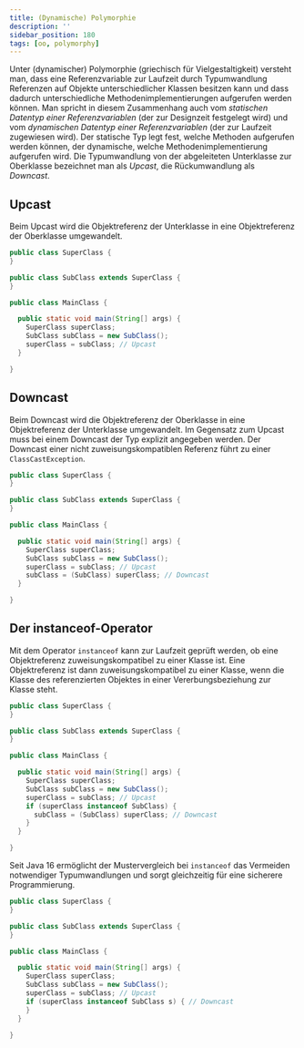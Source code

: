 ```yaml
---
title: (Dynamische) Polymorphie
description: ''
sidebar_position: 180
tags: [oo, polymorphy]
---
```



Unter (dynamischer) Polymorphie (griechisch für Vielgestaltigkeit) versteht man,
dass eine Referenzvariable zur Laufzeit durch Typumwandlung Referenzen auf
Objekte unterschiedlicher Klassen besitzen kann und dass dadurch
unterschiedliche Methodenimplementierungen aufgerufen werden können. Man spricht
in diesem Zusammenhang auch vom _statischen Datentyp einer Referenzvariablen_
(der zur Designzeit festgelegt wird) und vom _dynamischen Datentyp einer
Referenzvariablen_ (der zur Laufzeit zugewiesen wird). Der statische Typ legt
fest, welche Methoden aufgerufen werden können, der dynamische, welche
Methodenimplementierung aufgerufen wird. Die Typumwandlung von der abgeleiteten
Unterklasse zur Oberklasse bezeichnet man als _Upcast_, die Rückumwandlung als
_Downcast_.

## Upcast

Beim Upcast wird die Objektreferenz der Unterklasse in eine Objektreferenz der
Oberklasse umgewandelt.

<Tabs>
  <TabItem value="superClass" label="Oberklasse" default>

```java title="SuperClass.java" showLineNumbers
public class SuperClass {
}
```

  </TabItem>
  <TabItem value="subClass" label="Unterklasse" default>

```java title="SubClass.java" showLineNumbers
public class SubClass extends SuperClass {
}
```

  </TabItem>
  <TabItem value="mainClass" label="Startklasse" default>

```java title="MainClass.java" showLineNumbers
public class MainClass {

  public static void main(String[] args) {
    SuperClass superClass;
    SubClass subClass = new SubClass();
    superClass = subClass; // Upcast
  }

}
```

  </TabItem>
</Tabs>

## Downcast

Beim Downcast wird die Objektreferenz der Oberklasse in eine Objektreferenz der
Unterklasse umgewandelt. Im Gegensatz zum Upcast muss bei einem Downcast der Typ
explizit angegeben werden. Der Downcast einer nicht zuweisungskompatiblen
Referenz führt zu einer `ClassCastException`.

<Tabs>
  <TabItem value="superClass" label="Oberklasse" default>

```java title="SuperClass.java" showLineNumbers
public class SuperClass {
}
```

  </TabItem>
  <TabItem value="subClass" label="Unterklasse" default>

```java title="SubClass.java" showLineNumbers
public class SubClass extends SuperClass {
}
```

  </TabItem>
  <TabItem value="mainClass" label="Startklasse" default>

```java title="MainClass.java" showLineNumbers
public class MainClass {

  public static void main(String[] args) {
    SuperClass superClass;
    SubClass subClass = new SubClass();
    superClass = subClass; // Upcast
    subClass = (SubClass) superClass; // Downcast
  }

}
```

  </TabItem>
</Tabs>

## Der instanceof-Operator

Mit dem Operator `instanceof` kann zur Laufzeit geprüft werden, ob eine
Objektreferenz zuweisungskompatibel zu einer Klasse ist. Eine Objektreferenz ist
dann zuweisungskompatibel zu einer Klasse, wenn die Klasse des referenzierten
Objektes in einer Vererbungsbeziehung zur Klasse steht.

<Tabs>
  <TabItem value="superClass" label="Oberklasse" default>

```java title="SuperClass.java" showLineNumbers
public class SuperClass {
}
```

  </TabItem>
  <TabItem value="subClass" label="Unterklasse" default>

```java title="SubClass.java" showLineNumbers
public class SubClass extends SuperClass {
}
```

  </TabItem>
  <TabItem value="mainClass" label="Startklasse" default>

```java title="MainClass.java" showLineNumbers
public class MainClass {

  public static void main(String[] args) {
    SuperClass superClass;
    SubClass subClass = new SubClass();
    superClass = subClass; // Upcast
    if (superClass instanceof SubClass) {
      subClass = (SubClass) superClass; // Downcast
    }
  }

}
```

  </TabItem>
</Tabs>

Seit Java 16 ermöglicht der Mustervergleich bei `instanceof` das Vermeiden
notwendiger Typumwandlungen und sorgt gleichzeitig für eine sicherere
Programmierung.

<Tabs>
  <TabItem value="superClass" label="Oberklasse" default>

```java title="SuperClass.java" showLineNumbers
public class SuperClass {
}
```

  </TabItem>
  <TabItem value="subClass" label="Unterklasse" default>

```java title="SubClass.java" showLineNumbers
public class SubClass extends SuperClass {
}
```

  </TabItem>
  <TabItem value="mainClass" label="Startklasse" default>

```java title="MainClass.java" showLineNumbers
public class MainClass {

  public static void main(String[] args) {
    SuperClass superClass;
    SubClass subClass = new SubClass();
    superClass = subClass; // Upcast
    if (superClass instanceof SubClass s) { // Downcast
    }
  }

}
```

  </TabItem>
</Tabs>
